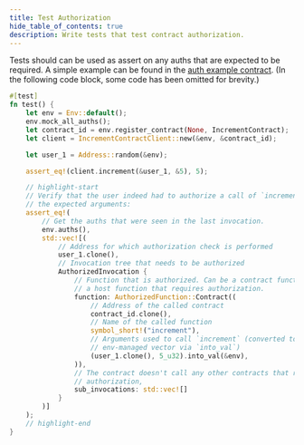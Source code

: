 ```yaml
---
title: Test Authorization
hide_table_of_contents: true
description: Write tests that test contract authorization.
---
```


Tests should can be used as assert on any auths that are expected to be required. A simple example can be found in the [auth example contract](../../smart-contracts/example-contracts/auth.mdx). (In the following code block, some code has been omitted for brevity.)

```rust
#[test]
fn test() {
    let env = Env::default();
    env.mock_all_auths();
    let contract_id = env.register_contract(None, IncrementContract);
    let client = IncrementContractClient::new(&env, &contract_id);

    let user_1 = Address::random(&env);

    assert_eq!(client.increment(&user_1, &5), 5);

    // highlight-start
    // Verify that the user indeed had to authorize a call of `increment` with
    // the expected arguments:
    assert_eq!(
        // Get the auths that were seen in the last invocation.
        env.auths(),
        std::vec![(
            // Address for which authorization check is performed
            user_1.clone(),
            // Invocation tree that needs to be authorized
            AuthorizedInvocation {
                // Function that is authorized. Can be a contract function or
                // a host function that requires authorization.
                function: AuthorizedFunction::Contract((
                    // Address of the called contract
                    contract_id.clone(),
                    // Name of the called function
                    symbol_short!("increment"),
                    // Arguments used to call `increment` (converted to the
                    // env-managed vector via `into_val`)
                    (user_1.clone(), 5_u32).into_val(&env),
                )),
                // The contract doesn't call any other contracts that require
                // authorization,
                sub_invocations: std::vec![]
            }
        )]
    );
    // highlight-end
}
```
